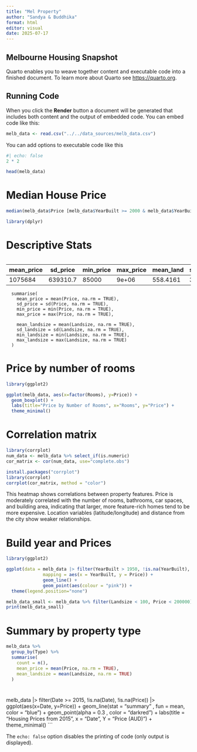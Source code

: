 ```yaml
---
title: "Mel Property"
author: "Sandya & Buddhika"
format: html
editor: visual
date: 2025-07-17
---
```


## Melbourne Housing Snapshot

Quarto enables you to weave together content and executable code into a finished document. To learn more about Quarto see <https://quarto.org>.

## Running Code

When you click the **Render** button a document will be generated that includes both content and the output of embedded code. You can embed code like this:

```r
melb_data <- read.csv("../../data_sources/melb_data.csv")
```

You can add options to executable code like this

```r
#| echo: false
2 * 2
```

```r
head(melb_data)
```

# Median House Price

```r
median(melb_data$Price [melb_data$YearBuilt >= 2000 & melb_data$YearBuilt <= 2018], na.rm = TRUE)
```

```r
library(dplyr)
```

# Descriptive Stats

```r

```

| mean_price | sd_price | min_price | max_price | mean_land | sd_landsize | min_landsize | max_landsize |
|----|----|----|----|----|----|----|----|
| 1075684 | 639310.7 | 85000 | 9e+06 | 558.4161 | 3990.669 | 0 | 433014 |

```melb_data
  summarise(
    mean_price = mean(Price, na.rm = TRUE),
    sd_price = sd(Price, na.rm = TRUE),
    min_price = min(Price, na.rm = TRUE),
    max_price = max(Price, na.rm = TRUE),
    
    mean_landsize = mean(Landsize, na.rm = TRUE),
    sd_landsize = sd(Landsize, na.rm = TRUE),
    min_landsize = min(Landsize, na.rm = TRUE),
    max_landsize = max(Landsize, na.rm = TRUE)
  )
```

# Price by number of rooms

```r
library(ggplot2)
```

```r
ggplot(melb_data, aes(x=factor(Rooms), y=Price)) +
  geom_boxplot() +
  labs(title="Price by Number of Rooms", x="Rooms", y="Price") +
  theme_minimal()
```

# Correlation matrix

```r
library(corrplot)
num_data <- melb_data %>% select_if(is.numeric)
cor_matrix <- cor(num_data, use="complete.obs")
```

```r
install.packages("corrplot")
library(corrplot)
corrplot(cor_matrix, method = "color")
```

This heatmap shows correlations between property features. Price is moderately correlated with the number of rooms, bathrooms, car spaces, and building area, indicating that larger, more feature-rich homes tend to be more expensive. Location variables (latitude/longitude) and distance from the city show weaker relationships.

# Build year and Prices

```r
library(ggplot2)
```

```r
ggplot(data = melb_data |> filter(YearBuilt > 1950, !is.na(YearBuilt), !is.na(Price)),
              mapping = aes(x = YearBuilt, y = Price)) +
              geom_line() + 
              geom_point(aes(colour = "pink")) +
  theme(legend.position="none")
```

```r
melb_data_small <- melb_data %>% filter(Landsize < 100, Price < 200000)
print(melb_data_small)
```

# Summary by property type

```r
melb_data %>%
  group_by(Type) %>%
  summarise(
    count = n(),
    mean_price = mean(Price, na.rm = TRUE),
    mean_landsize = mean(Landsize, na.rm = TRUE)
  )
```

# 

melb_data \|\> filter(Date \>= 2015, !is.na(Date), !is.na(Price)) \|\> ggplot(aes(x=Date, y=Price)) + geom_line(stat = "summary" , fun = mean, color = "blue") + geom_point(alpha = 0.3 , color = "darkred") + labs(title = "Housing Prices from 2015", x = "Date", Y = "Price (AUD)") + theme_minimal() \`\`\`

The `echo: false` option disables the printing of code (only output is displayed).

